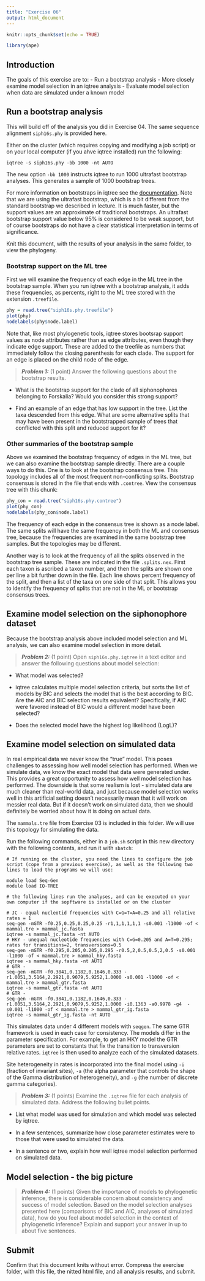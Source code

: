 ```yaml
---
title: "Exercise 06"
output: html_document
---
```


```r
knitr::opts_chunk$set(echo = TRUE)

library(ape)
```


## Introduction

The goals of this exercise are to:
- Run a bootstrap analysis
- More closely examine model selection in an iqtree analysis
- Evaluate model selection when data are simulated under a known model


## Run a bootstrap analysis

This will build off of the analysis you did in Exercise 04. The same sequence alignment `siph16s.phy` is provided here.

Either on the cluster (which requires copying and modifying a job script) or on your local computer (if you ahve iqtree installed) run the following:

    iqtree -s siph16s.phy -bb 1000 -nt AUTO

The new option `-bb 1000` instructs iqtree to run 1000 ultrafast bootstrap analyses. This generates a sample of 1000 bootstrap trees.

For more information on bootstraps in iqtree see the [documentation](http://www.iqtree.org/doc/Tutorial#assessing-branch-supports-with-ultrafast-bootstrap-approximation). Note that we are using the ultrafast bootstrap, which is a bit different from the standard bootstrap we described in lecture. It is much faster, but the support values are an approximate of traditional bootstraps. An ultrafast bootstrap support value below 95% is considered to be weak support, but of course bootstraps do not have a clear statistical interpretation in terms of significance.

Knit this document, with the results of your analysis in the same folder, to view the phylogeny.


### Bootstrap support on the ML tree

First we will examine the frequency of each edge in the ML tree in the bootstrap sample. When you run iqtree with a bootstrap analysis, it adds these frequencies, as percents, right to the ML tree stored with the extension `.treefile`.

```r

phy = read.tree("siph16s.phy.treefile")
plot(phy)
nodelabels(phy$node.label)

```

Note that, like most phylogenetic tools, iqtree stores bootsrap support values as node attributes rather than as edge attributes, even though they indicate edge support. These are added to the treefile as numbers that immediately follow the closing parenthesis for each clade. The support for an edge is placed on the child node of the edge.

> **_Problem 1:_** (1 point) Answer the following questions about the bootstrap results.

- What is the bootstrap support for the clade of all siphonophores belonging to Forskalia? Would you consider this strong support?

- Find an example of an edge that has low support in the tree. List the taxa descended from this edge. What are some alternative splits that may have been present in the bootstrapped sample of trees that conflicted with this split and reduced support for it?


### Other summaries of the bootstrap sample

Above we examined the bootstrap frequency of edges in the ML tree, but we can also examine the bootstrap sample directly. There are a couple ways to do this. One is to look at the bootstrap consensus tree. This topology includes all of the most frequent non-conflicting splits. Bootstrap consensus is stored in the file that ends with `.contree`. View the consensus tree with this chunk:

```r

phy_con = read.tree("siph16s.phy.contree")
plot(phy_con)
nodelabels(phy_con$node.label)

```

The frequency of each edge in the consensus tree is shown as a node label. The same splits will have the same frequency in both the ML and consensus tree, because the frequencies are examined in the same bootstrap tree samples. But the topologies may be different.

Another way is to look at the frequency of all the splits observed in the bootstrap tree sample. These are indicated in the file `.splits.nex`. First each taxon is ascribed a taxon number, and then the splits are shown one per line a bit further down in the file. Each line shows percent frequency of the split, and then a list of the taxa on one side of that split. This allows you to identify the frequency of splits that are not in the ML or bootstrap consensus trees.

## Examine model selection on the siphonophore dataset

Because the bootstrap analysis above included model selection and ML analysis, we can also examine model selection in more detail.

> **_Problem 2:_** (1 point) Open `siph16s.phy.iqtree` in a text editor and answer the following questions about model selection:

- What model was selected?

- iqtree calculates multiple model selection criteria, but sorts the list of models by BIC and selects the model that is the best according to BIC. Are the AIC and BIC selection results equivalent? Specifically, if AIC were favored instead of BIC would a different model have been selected?

- Does the selected model have the highest log likelihood (LogL)?


## Examine model selection on simulated data

In real empirical data we never know the "true" model. This poses challenges to assessing how well model selection has performed. When we simulate data, we know the exact model that data were generated under. This provides a great opportunity to assess how well model selection has performed. The downside is that some realism is lost - simulated data are much cleaner than real-world data, and just because model selection works well in this artificial setting doesn't necessarily mean that it will work on messier real data. But if it doesn't work on simulated data, then we should definitely be worried about how it is doing on actual data.


The `mammals.tre` file from Exercise 03 is included in this folder. We will use this topology for simulating the data.

Run the following commands, either in a  `job.sh` script in this new directory with the following contents, and run it with `sbatch`:

```
# If running on the cluster, you need the lines to configure the job script (cope from a previous exercise), as well as the following two lines to load the programs we will use:

module load Seq-Gen
module load IQ-TREE

# the following lines run the analyses, and can be executed on your own computer if the sopftware is installed or on the cluster

# JC - equal nucleotid frequencies with C=G=T=A=0.25 and all relative rates = 1
seq-gen -mGTR -f0.25,0.25,0.25,0.25 -r1,1,1,1,1,1 -s0.001 -l1000 -of < mammal.tre > mammal_jc.fasta
iqtree -s mammal_jc.fasta -nt AUTO
# HKY - unequal nucleotide frequencies with C=G=0.205 and A=T=0.295; rates for transitions=2, transversions=0.5 
seq-gen -mGTR -f0.295,0.205,0.205,0.295 -r0.5,2,0.5,0.5,2,0.5 -s0.001 -l1000 -of < mammal.tre > mammal_hky.fasta
iqtree -s mammal_hky.fasta -nt AUTO
# GTR - 
seq-gen -mGTR -f0.3841,0.1182,0.1646,0.333 -r1.0051,3.5164,2.2921,0.9079,5.9252,1.0000 -s0.001 -l1000 -of < mammal.tre > mammal_gtr.fasta
iqtree -s mammal_gtr.fasta -nt AUTO
# GTR - 
seq-gen -mGTR -f0.3841,0.1182,0.1646,0.333 -r1.0051,3.5164,2.2921,0.9079,5.9252,1.0000 -i0.1363 -a0.9978 -g4  -s0.001 -l1000 -of < mammal.tre > mammal_gtr_ig.fasta
iqtree -s mammal_gtr_ig.fasta -nt AUTO
```

This simulates data under 4 different models with `seqgen`. The same GTR framework is used in each case for consistency. The models differ in the parameter specification. For example, to get an HKY model the GTR parameters are set to constants that fix the transition to transversion relative rates. `iqtree` is then used to analyze each of the simulated datasets.

Site heterogeneity in rates is incorporated into the final model using `-i` (fraction of invariant sites), `-a` (the alpha parameter that controls the shape of the Gamma distribution of heterogeneity), and `-g` (the number of discrete gamma categories). 


> **_Problem 3:_** (1 points) Examine the `.iqtree` file for each analysis of simulated data. Address the following bullet points.

- List what model was used for simulation and which model was selected by iqtree.

- In a few sentences, summarize how close parameter estimates were to those that were used to simulated the data.

- In a sentence or two, explain how well iqtree model selection performed on simulated data.


## Model selection - the big picture

> **_Problem 4:_** (1 points) Given the importance of models to phylogenetic inference, there is considerable concern about consistency and success of model selection. Based on the model selection analyses presented here (comparisons of BIC and AIC, analyses of simulated data), how do you feel about model selection in the context of phylogenetic inference? Explain and support your answer in up to about five sentences.


## Submit

Confirm that this document knits without error. Compress the exercise folder, with this file, the nitted html file, and all analysis results, and submit.

